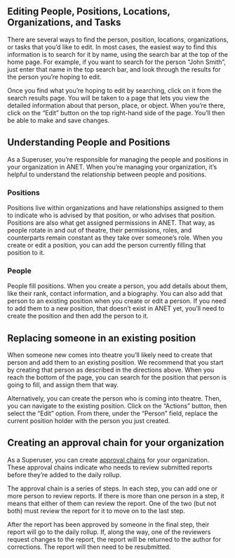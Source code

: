 
<Meta title="2. ANET Superuser Stories/Editing" />

## Editing People, Positions, Locations, Organizations, and Tasks

There are several ways to find the person, position, locations, organizations, or tasks that you’d
like to edit. In most cases, the easiest way to find this information is to search for it by name,
using the search bar at the top of the home page. For example, if you want to search for the person
“John Smith”, just enter that name in the top search bar, and look through the results for the
person you’re hoping to edit.

Once you find what you’re hoping to edit by searching, click on it from the search results page. You
will be taken to a page that lets you view the detailed information about that person, place, or
object. When you’re there, click on the “Edit” button on the top right-hand side of the page. You’ll
then be able to make and save changes.

## Understanding People and Positions

As a Superuser, you’re responsible for managing the people and positions in your organization in
ANET. When you’re managing your organization, it’s helpful to understand the relationship between
people and positions.

### Positions

Positions live within organizations and have relationships assigned to them to indicate who is
advised by that position, or who advises that position. Positions are also
what get assigned permissions in ANET. That way, as people rotate in and out of theatre, their
permissions, roles, and counterparts remain constant as they take over someone’s role. When you create
or edit a position, you can add the person currently filling that position to it.

### People

People fill positions. When you create a person, you add details about them, like their rank,
contact information, and a biography. You can also add that person to an existing position when you
create or edit a person. If you need to add them to a new position, that doesn’t exist in ANET yet,
you’ll need to create the position and then add the person to it.

## Replacing someone in an existing position

When someone new comes into theatre you’ll likely need to create that person and add them to an
existing position. We recommend that you start by creating that person as described in the
directions above. When you reach the bottom of the page, you can search for the position that person
is going to fill, and assign them that way.

Alternatively, you can create the person who is coming into theatre. Then, you can navigate to the
existing position. Click on the “Actions” button, then select the “Edit” option. From there, under
the “Person” field, replace the current position holder with the person you just created.

## Creating an approval chain for your organization

As a Superuser, you can create [approval chains](/docs/3-anet-admin-stories-1-approval-chains--docs) for your organization.
These approval chains indicate who needs to review submitted reports before they’re added to the daily rollup.

The approval chain is a series of steps. In each step, you can add one or more person to review
reports. If there is more than one person in a step, it means that either of them can review the
report. One of the two (but not both) must review the report for it to move on to the last step.

After the report has been approved by someone in the final step, their report will go to the daily
rollup. If, along the way, one of the reviewers request changes to the report, the report will be
returned to the author for corrections. The report will then need to be resubmitted.
